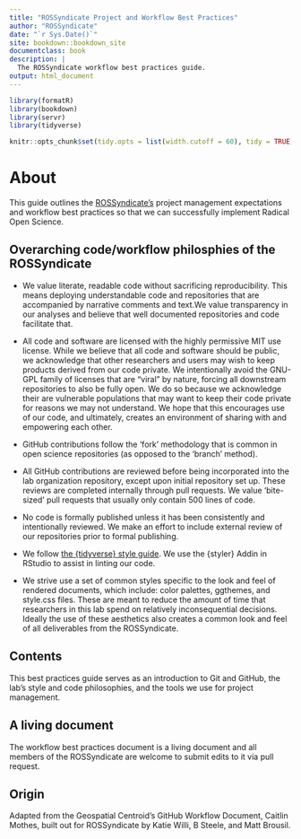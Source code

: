 ```yaml
---
title: "ROSSyndicate Project and Workflow Best Practices"
author: "ROSSyndicate"
date: "`r Sys.Date()`"
site: bookdown::bookdown_site
documentclass: book
description: |
  The ROSSyndicate workflow best practices guide.
output: html_document
---
```


```r
library(formatR)
library(bookdown)
library(servr)
library(tidyverse)

knitr::opts_chunk$set(tidy.opts = list(width.cutoff = 60), tidy = TRUE)
```

# About

This guide outlines the [ROSSyndicate's](https://rossyndicate.com/) project management expectations and workflow best practices so that we can successfully implement Radical Open Science.

## Overarching code/workflow philosphies of the ROSSyndicate

- We value literate, readable code without sacrificing reproducibility. This means deploying  understandable code and repositories that are accompanied by narrative comments and text.We value transparency in our analyses and believe that well documented repositories and code facilitate that.

- All code and software are licensed with the highly permissive MIT use license. While we believe that all code and software should be public, we acknowledge that other researchers and users may wish to keep products derived from our code private. We intentionally avoid the GNU-GPL family of licenses that are "viral" by nature, forcing all downstream repositories to also be fully open. We do so because we acknowledge their are vulnerable populations that may want to keep their code private for reasons we may not understand. We hope that this encourages use of our code, and ultimately, creates an environment of sharing with and empowering each other.


- GitHub contributions follow the 'fork' methodology that is common in open science repositories  (as opposed to the 'branch' method). 

- All GitHub contributions are reviewed before being incorporated into the lab organization repository, except upon initial repository set up.  These reviews are completed internally through pull requests. We value 'bite-sized' pull requests that usually only contain 500 lines of code.

- No code is formally published unless it has been consistently and intentionally reviewed. We make an effort to include external review of our repositories prior to formal publishing. 

- We follow [the {tidyverse} style guide](https://style.tidyverse.org/). We use the {styler} Addin in RStudio to assist in linting our code. 

- We strive use a set of common styles specific to the look and feel of rendered documents, which include: color palettes, ggthemes, and style.css files. These are meant to reduce the amount of time that researchers in this lab spend on relatively inconsequential decisions. Ideally the use of these aesthetics also creates a common look and feel of all deliverables from the ROSSyndicate. 

## Contents

This best practices guide serves as an introduction to Git and GitHub, the lab's style and code philosophies, and the tools we use for project management.

## A living document

The workflow best practices document is a living document and all members of the ROSSyndicate are welcome to submit edits to it via pull request.

## Origin

Adapted from the Geospatial Centroid's GitHub Workflow Document, Caitlin Mothes, built out for ROSSyndicate by Katie Willi, B Steele, and Matt Brousil.
